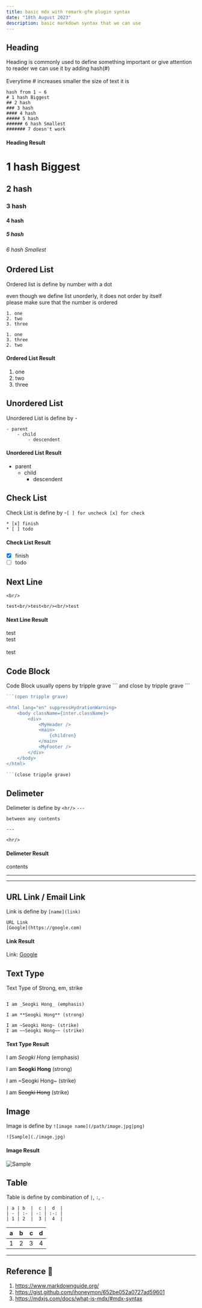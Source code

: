 ```yaml
---
title: basic mdx with remark-gfm plugin syntax
date: "18th August 2023"
description: basic markdown syntax that we can use
---
```


## Heading

Heading is commonly used to define something important or give attention to reader we can use it by adding hash(#)<br/><br/>
Everytime # increases smaller the size of text it is

```
hash from 1 ~ 6
# 1 hash Biggest
## 2 hash
### 3 hash
#### 4 hash
##### 5 hash
###### 6 hash Smallest
####### 7 doesn't work
```
 
#### Heading Result

# 1 hash Biggest

## 2 hash

### 3 hash

#### 4 hash

##### 5 hash

###### 6 hash Smallest

## Ordered List

Ordered list is define by number with a dot

even though we define list unorderly, it does not order by itself<br/>
please make sure that the number is ordered

```
1. one
2. two
3. three

1. one
3. three
2. two
```

#### Ordered List Result

1. one
2. two
3. three

## Unordered List

Unordered List is define by -

```
- parent
    - child
        - descendent
```

#### Unordered List Result

- parent
  - child
    - descendent

## Check List

Check List is define by -`[ ] for uncheck [x] for check`

```
* [x] finish
* [ ] todo

```

#### Check List Result

* [x] finish
* [ ] todo

## Next Line

```
<br/>

test<br/>test<br/><br/>test

```

#### Next Line Result

test<br/>test<br/><br/>test

## Code Block

Code Block usually opens by tripple grave \`\`\` and close by tripple grave \`\`\`

````js
```(open tripple grave)

<html lang="en" suppressHydrationWarning>
    <body className={inter.className}>
        <div>
            <MyHeader />
            <main>
                {children}
            </main>
            <MyFooter />
        </div>
    </body>
</html>

```(close tripple grave)
````

## Delimeter

Delimeter is define by `<hr/>` `---`

```
between any contents

---

<hr/>
```

#### Delimeter Result

contents

<hr />

---

## URL Link / Email Link

Link is define by `[name](link)`

```
URL Link
[Google](https://google.com)

```

#### Link Result

Link: [Google](https://google.com)<br/>

## Text Type

Text Type of Strong, em, strike

```

I am _Seogki Hong_ (emphasis)

I am **Seogki Hong** (strong)

I am ~Seogki Hong~ (strike)
I am ~~Seogki Hong~~ (strike)

```

#### Text Type Result

I am _Seogki Hong_ (emphasis)

I am **Seogki Hong** (strong)

I am ~Seogki Hong~ (strike)

I am ~~Seogki Hong~~ (strike)


## Image

Image is define by `![image name](/path/image.jpg|png)`

```
![Sample](./image.jpg)
```

#### Image Result

![Sample](./basic-mdx-syntax/sample-image.jpg)
 

## Table

Table is define by combination of `|`, `:`, `-`

```
| a | b  |  c |  d  |
| - | :- | -: | :-: | 
| 1 | 2  |  3 |  4  |
```

| a | b  |  c |  d  |
| - | :- | -: | :-: |
| 1 | 2  |  3 |  4  |



<hr />

## Reference 🔗

1. https://www.markdownguide.org/<br/>
2. https://gist.github.com/ihoneymon/652be052a0727ad59601<br/>
3. https://mdxjs.com/docs/what-is-mdx/#mdx-syntax<br/>
